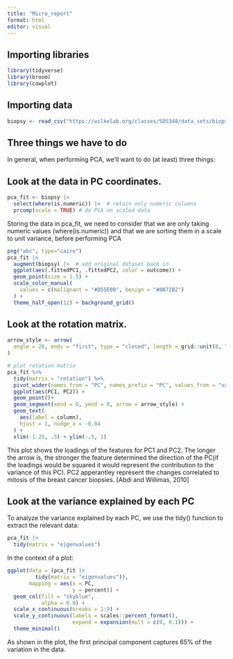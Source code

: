 ```yaml
---
title: "Micro_report"
format: html
editor: visual
---
```


## Importing libraries

```r
library(tidyverse)
library(broom)  
library(cowplot)

```

## Importing data

```r

biopsy <- read_csv("https://wilkelab.org/classes/SDS348/data_sets/biopsy.csv")
```

## Three things we have to do

In general, when performing PCA, we’ll want to do (at least) three things:

## Look at the data in PC coordinates.

```r
pca_fit <- biopsy |>  
  select(where(is.numeric)) |>  # retain only numeric columns
  prcomp(scale = TRUE) # do PCA on scaled data
```

Storing the data in pca_fit, we need to consider that we are only taking numeric values (where(is.numeric)) and that we are sorting them in a scale to unit variance, before performing PCA

```r
png("abc", type="cairo")
pca_fit |> 
  augment(biopsy) |>  # add original dataset back in
  ggplot(aes(.fittedPC1, .fittedPC2, color = outcome)) + 
  geom_point(size = 1.5) +
  scale_color_manual(
    values = c(malignant = "#D55E00", benign = "#0072B2")
  ) +
  theme_half_open(12) + background_grid()

```

## Look at the rotation matrix.

```r
arrow_style <- arrow(
  angle = 20, ends = "first", type = "closed", length = grid::unit(8, "pt")
)

# plot rotation matrix
pca_fit %>%
  tidy(matrix = "rotation") %>%
  pivot_wider(names_from = "PC", names_prefix = "PC", values_from = "value") %>%
  ggplot(aes(PC1, PC2)) +
  geom_point()+
  geom_segment(xend = 0, yend = 0, arrow = arrow_style) +
  geom_text(
    aes(label = column),
    hjust = 1, nudge_x = -0.04
  ) +
  xlim(-1.25, .5) + ylim(-.5, 1) 
```

This plot shows the loadings of the features for PC1 and PC2. The longer the arrow is, the stronger the feature determined the direction of the PC(if the loadings would be squared it would represent the contribution to the variance of this PC). PC2 apperantley represent the changes correlated to mitosis of the breast cancer biopsies. \[Abdi and Willimas, 2010\]

## Look at the variance explained by each PC

To analyze the variance explained by each PC, we use the tidy() function to extract the relevant data:

```r
pca_fit |> 
  tidy(matrix = "eigenvalues")
```

In the context of a plot:

```r
ggplot(data = (pca_fit |> 
         tidy(matrix = "eigenvalues")),
       mapping = aes(x = PC,
                     y = percent)) +
  geom_col(fill = "skyblue",
           alpha = 0.9) +
  scale_x_continuous(breaks = 1:9) +
  scale_y_continuous(labels = scales::percent_format(),
                     expand = expansion(mult = c(0, 0.1))) +
  theme_minimal()
```

As shown in the plot, the first principal component captures 65% of the variation in the data.
